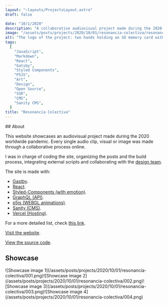 ```yaml
---
layout: "~layouts/ProjectsLayout.astro"
draft: false

date: "10/1/2020"
description: "A collaborative audiovisual project made during the 2020 pandemic."
image: "/assets/posts/projects/2020/10/01/resonancia-colectiva/resonancia-colectiva.png"
alt: "The logo of the project: two hands holding an SD memory card with the temporary title"
tags:
  [
    "JavaScript",
    "Markdown",
    "React",
    "Gatsby",
    "Styled Components",
    "P5JS",
    "Art",
    "Design",
    "Open Source",
    "SSR",
    "CMS",
    "Sanity CMS",
  ]
title: "Resonancia Colectiva"
---
```




<div id="content">
  ## About
  
  This website showcases an audiovisual project made during the 2020 worldwide pandemic.
  Every single audio clip, visual or image was made through a collaborative process online.

I was in charge of coding the site, organizing the posts and the build process, integrating external scripts and collaborating with the [design team](https://pandemi-ae.vercel.app/agradecimientos).

The site is made with:

- [Gastby](https://gatsbyjs.com).
- [React](https://reactjs.org).
- [Styled-Components (with emotion)](https://emotion.sh/).
- [GraphQL (API)](https://graphql.org/).
- [p5js (WEBGL animations)](https://p5js.org/).
- [Sanity (CMS)](https://sanity.io/).
- [Vercel (Hosting)](https://vercel.com/).

For a more detailed list, check [this link](https://pandemi-ae.vercel.app/tecnologias-del-sitio).

[Visit the website](https://pandemi-ae.vercel.app).

[View the source code](https://github.com/alumnxslaboII2020/sitio-sonido).

## Showcase

  <div class="grid md:grid-cols-2 gap-2">![Showcase image 1](/assets/posts/projects/2020/10/01/resonancia-colectiva/001.png)![Showcase image 2](/assets/posts/projects/2020/10/01/resonancia-colectiva/002.png)![Showcase image 3](/assets/posts/projects/2020/10/01/resonancia-colectiva/003.png)![Showcase image 4](/assets/posts/projects/2020/10/01/resonancia-colectiva/004.png)</div>
</div>
